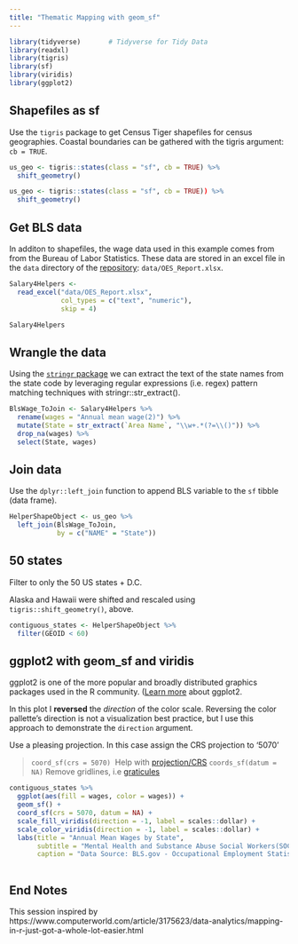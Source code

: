 ```yaml
---
title: "Thematic Mapping with geom_sf"
---
```



```r
library(tidyverse)       # Tidyverse for Tidy Data
library(readxl)
library(tigris)
library(sf)
library(viridis)
library(ggplot2) 
```


## Shapefiles as sf 

Use the `tigris` package to get Census Tiger shapefiles for census geographies.  Coastal boundaries can be gathered with the tigris argument:  `cb = TRUE`.

```r
us_geo <- tigris::states(class = "sf", cb = TRUE) %>% 
  shift_geometry()
```
``` r 
us_geo <- tigris::states(class = "sf", cb = TRUE)) %>% 
  shift_geometry()
```

## Get BLS data

In additon to shapefiles, the wage data used in this example comes from from the Bureau of Labor Statistics.  These data are stored in an excel file in the `data` directory of the [repository](https://github.com/libjohn/mapping-with-R):  `data/OES_Report.xlsx`.  

```r
Salary4Helpers <- 
  read_excel("data/OES_Report.xlsx",
             col_types = c("text", "numeric"), 
             skip = 4)

Salary4Helpers
```

## Wrangle the data

Using the [`stringr` package](https://stringr.tidyverse.org) we can extract the text of the state names from the state code by leveraging regular expressions (i.e. regex) pattern matching techniques with stringr::str_extract().

```r
BlsWage_ToJoin <- Salary4Helpers %>% 
  rename(wages = "Annual mean wage(2)") %>% 
  mutate(State = str_extract(`Area Name`, "\\w+.*(?=\\()")) %>% 
  drop_na(wages) %>% 
  select(State, wages)
```


## Join data

Use the `dplyr::left_join` function to append BLS variable to the `sf` tibble (data frame). 

```r
HelperShapeObject <- us_geo %>% 
  left_join(BlsWage_ToJoin,
            by = c("NAME" = "State"))
```


## 50 states

Filter to only the 50 US states + D.C.  

Alaska and Hawaii were shifted and rescaled using `tigris::shift_geometry()`, above.

```r
contiguous_states <- HelperShapeObject %>% 
  filter(GEOID < 60) 
```


## ggplot2 with geom_sf and viridis

ggplot2 is one of the more popular and broadly distributed graphics packages used in the R community. ([Learn more](https://rfun.library.duke.edu/#portfolio) about ggplot2. 

In this plot I **reversed** the _direction_ of the color scale.  Reversing the color pallette's direction is not a visualization best practice, but I use this approach to demonstrate the `direction` argument.  

Use a pleasing projection.  In this case assign the CRS projection to '5070' 

> `coord_sf(crs = 5070)`&nbsp; Help with [projection/CRS](https://guides.library.duke.edu/r-geospatial/CRS)
> `coords_sf(datum = NA)` Remove gridlines, i.e [graticules](https://en.wikipedia.org/wiki/Graticule) 

```r
contiguous_states %>% 
  ggplot(aes(fill = wages, color = wages)) +
  geom_sf() +
  coord_sf(crs = 5070, datum = NA) +
  scale_fill_viridis(direction = -1, label = scales::dollar) + 
  scale_color_viridis(direction = -1, label = scales::dollar) +
  labs(title = "Annual Mean Wages by State",
       subtitle = "Mental Health and Substance Abuse Social Workers(SOC Code211023)", 
       caption = "Data Source: BLS.gov - Occupational Employment Statistics ; 2016")
  
```


## End Notes

This session inspired by  https://www.computerworld.com/article/3175623/data-analytics/mapping-in-r-just-got-a-whole-lot-easier.html
